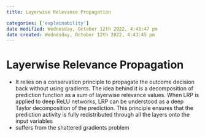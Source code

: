 ```yaml
---
title: Layerwise Relevance Propagation

categories: ['explainability']
date modified: Wednesday, October 12th 2022, 4:43:47 pm
date created: Wednesday, October 12th 2022, 4:43:45 pm
---
```


# Layerwise Relevance Propagation


- It relies on a conservation principle to propagate the outcome decision back without using gradients. The idea behind it is a decomposition of prediction function as a sum of layerwise relevance values. When LRP is applied to deep ReLU networks, LRP can be understood as a deep Taylor decomposition of the prediction. This principle ensures that the prediction activity is fully redistributed through all the layers onto the input variables
- suffers from the shattered gradients problem



